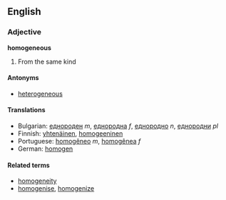 ==English==

===Adjective===
'''homogeneous'''

#From the same kind

====Antonyms====
*[[heterogeneous]]

====Translations====
*Bulgarian: [[еднороден]] ''m'', [[еднородна]] ''f'', [[еднородно]] ''n'', [[еднородни]] ''pl''
*Finnish: [[yhtenäinen]], [[homogeeninen]]
*Portuguese: [[homogêneo]] ''m'', [[homogênea]] ''f''
*German: [[homogen]]

====Related terms====
*[[homogeneity]]
*[[homogenise]], [[homogenize]]